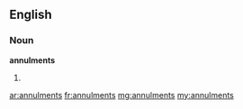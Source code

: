 ==English==

===Noun===
'''annulments'''

# {{plural of|[[annulment]]}}

[[ar:annulments]]
[[fr:annulments]]
[[mg:annulments]]
[[my:annulments]]